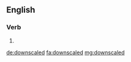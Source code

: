 ==English==

===Verb===
{{head|en}}

# {{en-past of|downscale}}

[[de:downscaled]]
[[fa:downscaled]]
[[mg:downscaled]]